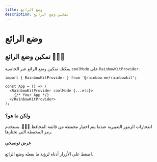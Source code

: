 ```yaml
---
title: وضع الرائع
description: تمكين وضع الرائع
---
```


# وضع الرائع

## تمكين وضع الرائع 🌈🌈🌈

يمكنك تمكين وضع الرائع عبر الخاصية `coolMode` على `RainbowKitProvider`.

```tsx
import { RainbowKitProvider } from '@rainbow-me/rainbowkit';

const App = () => (
  <RainbowKitProvider coolMode {...etc}>
    {/* Your App */}
  </RainbowKitProvider>
);
```

### ولكن ما هو؟

انفجارات الرموز التعبيرية عندما يتم اختيار محفظة من قائمة المحافظ 🌈🌈🌈. يستخدم رمز المحفظة التي تختارها.

#### عرض توضيحي

اضغط على الأزرار أدناه لرؤية ما يفعله وضع الرائع.

<CoolMode />
